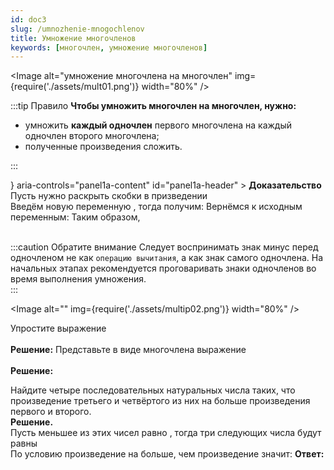 ```yaml
---
id: doc3
slug: /umnozhenie-mnogochlenov
title: Умножение многочленов
keywords: [многочлен, умножение многочленов]
---
```



<Image
  alt="умножение многочлена на многочлен"
  img={require('./assets/mult01.png')}
  width="80%"
/>

:::tip Правило
**Чтобы умножить многочлен на многочлен, нужно:** <br />

- умножить **каждый одночлен** первого многочлена на каждый одночлен второго многочлена;
- полученные произведения сложить.

:::

<Accordion>
  <AccordionSummary
    expandIcon={<ExpandMoreIcon />}
    aria-controls="panel1a-content"
    id="panel1a-header"
  >
    <Typography>
      <b>Доказательство </b>
    </Typography>
  </AccordionSummary>
  <AccordionDetails>
    <Typography>
    Пусть нужно раскрыть скобки в призведении <TeX math="(a+b)(x-y)." /> <br />
    Введём новую переменную <TeX math="t=x-y" />, тогда получим:
    <TeX math="(a+b)(x-y)=(a+b)t=at+bt." block />
    Вернёмся к исходным переменным:
     <TeX math="at+bt=a(x-y)+b(x-y)=ax-ay+bx-by." block />
    Таким образом,
    <TeX math="(a+b)(x-y)=ax-ay+bx-by." block />

</Typography>

  </AccordionDetails>
</Accordion>

<br />
<br />

:::caution Обратите внимание
Следует воспринимать знак минус перед одночленом не как `операцию вычитания`, а как знак самого одночлена. На начальных этапах рекомендуется проговаривать знаки одночленов во время выполнения умножения. <br />
:::

<Image alt="" img={require('./assets/multip02.png')} width="80%" />

<Tabs>
  <TabItem value="Пример 1" label="Пример №1" default>
  Упростите выражение <TeX math="(3x-4)(2x+3)-(x-2)(x+5)." /> <br /><br />
  <b>Решение:</b>
  <TeX math="(3x-4)(2x+3)-(x-2)(x+5)= \\=6x^2+9x-8x-12-(x^2+5x-2x-10)= \\
  =\underline{6x^2} + \underline{\underline{9x}} -\underline{\underline{8x}} -12 -\underline{x^2} -\underline{\underline{5x}} +\underline{\underline{2x}} +10 =\\
  =5x^2 -2x -2.
  
  " block/>
  </TabItem>
<TabItem value="Пример №2" label="Пример №2">
Представьте в виде многочлена выражение <TeX math="(a+2)(a-5)(a+3)." /><br /><br />
<b>Решение:</b>

<TeX math="(a+2)(a-5)(a+3)=\\ =(a^2-5a+2a-10)(a+3)=\\
=(a^2-3a-10)(a+3)=\\=a^3 +\underline{3a^2} - \underline{3a^2}-\underline{\underline{9a}} -\underline{\underline{10a}}-30=\\=a^3-19a-30.
" block />
  </TabItem>

<TabItem value="Пример №3" label="Пример №3">
Найдите четыре последовательных натуральных числа таких, что произведение третьего и четвёртого из них на <TeX math="38" /> больше произведения первого и второго.<br />
<b> Решение. </b> <br />
Пусть меньшее из этих чисел равно <TeX math="x" />, тогда три следующих числа будут равны <TeX math="x+1, x+2, x+3." /> <br />
По условию произведение <TeX math="(x+2)(x+3)" /> на <TeX math="38" /> больше, чем произведение <TeX math="x(x+1)," /> значит:  
<TeX math="(x+2)(x+3)-x(x+1)=38; \\ x^2+2x+3x+6-x^2-x=38; \\  4x=32; \\x =8." block/> 
<b> Ответ:</b> <TeX math="8, 9, 10, 11." />

  </TabItem>

</Tabs>

<GeoGebra materialId="qmhn3epg" />
